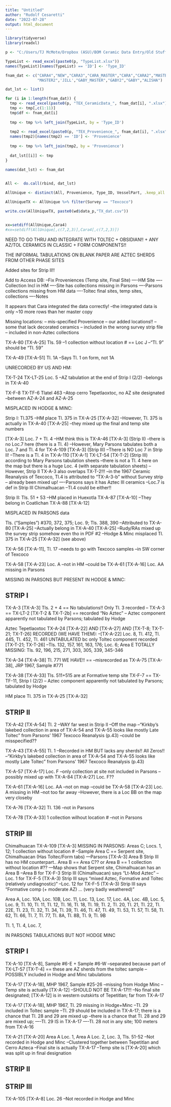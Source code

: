 ```yaml
---
title: "Untitled"
author: "Rudolf Cesaretti"
date: "2022-07-28"
output: html_document
---
```

```r
library(tidyverse)
library(readxl)

p <- "C:/Users/TJ McMote/Dropbox (ASU)/BOM Ceramic Data Entry/Old Stuff (Rudy's Metadata)/"

TypeList <- read_excel(paste0(p, "TypeList.xlsx"))
names(TypeList)[names(TypeList) == 'ID'] <- 'Type_ID'

fnam_dat <- c("CARA4","NEW","CARA3","CARA_MASTER","CARA","CARA2","MASTER1",
              "MASTER2",'JILL',"GABY_MASTER","GABY2","GABY","ALISHA")

dat_lst <- list()

for (i in 1:length(fnam_dat)) {
  tmp <- read_excel(paste0(p, "TEX_CeramicData_", fnam_dat[i], ".xlsx"))
  tmp <- tmp[,c(1:11)]
  tmp$df <- fnam_dat[i]
  
  tmp <- tmp %>% left_join(TypeList, by = 'Type_ID')
  
  tmp2 <- read_excel(paste0(p, "TEX_Provenience_", fnam_dat[i], ".xlsx"))
  names(tmp2)[names(tmp2) == 'ID'] <- 'Provenience'
  
  tmp <- tmp %>% left_join(tmp2, by = 'Provenience')
  
  dat_lst[[i]] <- tmp
}

names(dat_lst) <- fnam_dat
  

All <-  do.call(rbind, dat_lst)

AllUnique <- distinct(All, Provenience, Type_ID, VesselPart, .keep_all = TRUE)

AllUniqueTX <- AllUnique %>% filter(Survey == "Texcoco")

write.csv(AllUniqueTX, paste0(wd$data_p,"TX_dat.csv"))


xx=setdiff(AllUnique,Cara4)
#xx=setdiff(AllUnique[,c(7,2,3)],Cara4[,c(7,2,3)])
```
NEED TO GO THRU AND INTEGRATE WITH TOLTEC + OBSIDIAN!!
+ ANY AZ/TOL CERAMICS IN CLASSIC + FORM COMPONENTS!!

THE INFORMAL TABULATIONS ON BLANK PAPER ARE AZTEC SHERDS FROM OTHER PHASE SITES

Added sites for Strip II!!

Add to Access DB:
--Fix Proveniences (Temp site, Final Site)
----HM Site
----Collection Incl in HM
----Site has collections missing in Parsons
----Parsons collections missing from HM data
----Toltec final sites, temp sites, collections
----Notes





It appears that Cara integrated the data correctly!
--the integrated data is only ~10 more rows than her master copy

Missing locations: 
-- mis-specified Provenience 
-- our added locations!!
-- some that lack decorated ceramics
-- included in the wrong survey strip file
-- included in non-Aztec collections


TX-A-80	[TX-A-25] Tls. 59 
--1 collection without location # == Loc J
--"Tl. 9" should be "Tl. 59"

TX-A-49	[TX-A-51] Tl. 1A
--Says Tl. 1 on form, not 1A

UNRECORDED BY US AND HM:

TX-T-24		TX-LT-25	Loc. 5 
--AZ tabulation at the end of Strip I (2/2)
--belongs in TX-A-40

TX-F-8		TX-TF-6	Tlatel 463
--Atop cerro Tepetlaoxtoc, no AZ site designated
--between AZ-A-24 and AZ-A-25


MISPLACED IN HODGE & MINC:

Strip I: Tl.375
--HM place Tl. 375 in TX-A-25 [TX-A-32]
--However, Tl. 375 is actually in TX-A-40 [TX-A-25]
--they mixed up the final and temp site numbers

[TX-A-3] Loc. 7 + Tl. 4
--HM think this is TX-A-46 [TX-A-3] (Strip II)
--there is no Loc.7 here (there is a Tl. 4)
--However, Mary Parsons tabulates both a Loc. 7 and Tl. 4 for TX-A-109 [TX-A-3] (Strip III)
--There is NO Loc 7 in Strip II!
--There is a Tl. 4 in TX-A-110 [TX-A-1] TX-LT-54 [TX-T-2] (Strip III) according to Mary Parsons tabulation sheets
--there is not a Tl. 4 here on the map but there is a huge Loc. 4 (with separate tabulation sheets)
--However, Strip II TX-A-3 also overlaps TX-T-2!!!
--in the 1967 Ceramic Reanalysis of Texcoco, Tl.4 is attributed to
"TX-A-3-b" without Survey strip -- already been mixed up!
----Parsons says it has Aztec III ceramics
--Loc.7 is def in Strip III Chimalhuacan
--Tl.4 could be either!!


Strip II: Tls. 51 + 53
--HM placed in Huexotla TX-A-87 [TX-A-10]
--They belong in Coatlichan TX-A-88 [TX-A-12]

MISPLACED IN PARSONS data

Tls. ("Samples") #370, 372, 375; Loc. 9; Tls. 388, 390
--Attributed to TX-A-80 [TX-A-25]
--Actually belong in TX-A-40 [TX-A-25]
--Rudy/RAs mixed up the survey strip somehow even tho in PDF #2
--Hodge & Minc misplaced Tl. 375 in TX-A-25 [TX-A-32] (see above)

TX-A-56 [TX-A-11], Tl. 17
--needs to go with Texcoco samples
--in SW corner of Texcoco

TX-A-58 [TX-A-23] Loc. A
--not in HM
--could be TX-A-61	[TX-A-16] Loc. AA missing in Parsons

MISSING IN PARSONS BUT PRESENT IN HODGE & MINC:

## STRIP I ##

TX-A-3 [TX-A-3] Tls. 2 + 4 == No tabulations!! Only Tl. 3 recorded
-- TX-A-3 == TX-LT-2 [TX-T-2 & TX-T-2b] == recorded "No Aztec"
-- Aztec component apparently not tabulated by Parsons; tabulated by Hodge

Aztec Tepetlaoxtoc TX-A-24 [TX-A-22] AND [TX-A-27] AND [TX-T-8; TX-T-21; TX-T-26]
RECORDED (WE HAVE THEM):
--[TX-A-22] Loc. 8, Tl. 412, Tl. 445, Tl. 452, Tl. 461
UNTABULATED bc only Toltec component recorded [TX-T-21; TX-T-26]
--Tls. 132, 157, 161, 163, 176; Loc. 6; Area E
TOTALLY MISSING: Tls. 92, 196, 215, 271, 303, 305, 339, 345-346

TX-A-34 [TX-A-38] Tl. 771 WE HAVE!! == 
--misrecorded as TX-A-75 [TX-A-38], JRP 1967, Sample #771

TX-A-38 [TX-A-33] Tls. 511+515 are at Formative temp site TX-F-7 == TX-TF-11, Strip I (2/2)
-- Aztec component apparently not tabulated by Parsons; tabulated by Hodge

HM place Tl. 375 in TX-A-25 [TX-A-32]

## STRIP II ##

TX-A-42	[TX-A-54] Tl. 2
--WAY far west in Strip II
--Off the map
--"Kirkby's lakebed collection in area of TX-A-54 and TX-A-55 looks like mostly Late Toltec" from Parsons' 1967 Texcoco Reanalysis (p.43)
--could be misspecified??

TX-A-43	[TX-A-55] Tl. 1
--Recorded in HM BUT lacks any sherds!! All Zeros!!
--"Kirkby's lakebed collection in area of TX-A-54 and TX-A-55 looks like mostly Late Toltec" from Parsons' 1967 Texcoco Reanalysis (p.43)

TX-A-57 [TX-A-17] Loc. F
--only collection at site not included in Parsons
--possibly mixed up with TX-A-84 [TX-A-27] Loc. F??

TX-A-61	[TX-A-16] Loc. AA
--not on map
--could be TX-A-58 [TX-A-23] Loc. A missing in HM 
--not too far away
--However, there is a Loc BB on the map very closeby

TX-A-76	[TX-A-32] Tl. 136
--not in Parsons

TX-A-78 [TX-A-33] 1 collection wilhout location #
--not in Parsons

## STRIP III ##

Chimalhuacan TX-A-109 [TX-A-3]
MISSING IN PARSONS: Areas C; Locs. 1, 12; 1 collection without location #
--Sample Area C == Serpent site, Chimalhuacan (Has Toltec/Form tabs)
---Parsons [TX-A-3] Area B Strip III has no HM counterpart.. Area B == Area C?? or Area B == 1 collection without location #??
---Map shows that Serpent site, Chimalhuacan has an Area B
--Area B for TX-F-3 Strip III (Chimalhuacan) says "Lt-Mod Aztec"
--Loc. 1 for TX-F-5 (TX-A-3) Strip III says "mixed Aztec, Formative and Toltec (relatively undiagnostic)"
--Loc. 12 for TX-F-5 (TX-A-3) Strip III says "Formative comp (+ moderate AZ) ... (very badly weathered)"



Area A, Loc. 10A, Loc. 10B, Loc. 11, Loc. 13, Loc. 17, Loc. 4A, Loc. 4B, Loc. 5, Loc. 9,
Tl. 10, Tl. 11, Tl. 12, Tl. 16, Tl. 18, Tl. 19, Tl. 2, Tl. 20, Tl. 21, Tl. 22, Tl. 22E, Tl. 23, Tl. 32, Tl. 34, Tl. 39, Tl. 46, Tl. 47, Tl. 49, Tl. 53, Tl. 57, Tl. 58, Tl. 62, Tl. 66, Tl. 7, Tl. 77, Tl. 8A, Tl. 8B, Tl. 9, Tl. 9B

 Tl. 1, Tl. 4, Loc. 7,



IN PARSONS TABULATIONS BUT NOT HODGE MINC

## STRIP I ##

TX-A-10 [TX-A-8], Sample #6-E + Sample #6-W
--separated because part of TX-LT-57 [TX-T-4] == these are AZ sherds from the toltec sample
--POSSIBLY included in Hodge and Minc tabulations

TX-A-17 [TX-A-18], MHP 1967, Sample #25-26
--missing from Hodge Minc
--Temp site is actually [TX-A-12]
--SHOULD NOT BE TX-A-17!!! 
--No final site designated; [TX-A-12] is in western outskirts of Tepetitlan; far from TX-A-17

TX-A-17 [TX-A-18], MHP 1967, Tl. 29 missing in Hodge+Minc
--Tl. 29 included in Toltec sample
--Tl. 29 should be included in TX-A-17; there is a chance that Tl. 28 and 29 are mixed up
--there is a chance that Tl. 28 and 29 are mixed up; 
----Tl. 29 IS in TX-A-17
----Tl. 28 not in any site; 100 meters from TX-A-16

TX-A-21 [TX-A-20] Area A Loc. 1, Area A Loc. 2, Loc. 3, Tls. 51-52
--Not recorded in Hodge and Minc
--Clustered together between Tepetitlan and Cerro Azteca
--Final site is actually TX-A-17
--Temp site is [TX-A-20] which was split up in final designation

## STRIP II ##



## STRIP III ##

TX-A-105 [TX-A-8] Loc. 26
--Not recorded in Hodge and Minc
